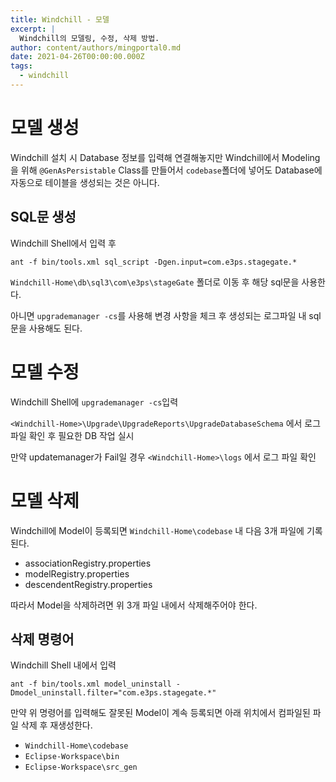 ```yaml
---
title: Windchill - 모델
excerpt: |
  Windchill의 모델링, 수정, 삭제 방법.
author: content/authors/mingportal0.md
date: 2021-04-26T00:00:00.000Z
tags:
  - windchill
---
```


# 모델 생성

Windchill 설치 시 Database 정보를 입력해 연결해놓지만 Windchill에서 Modeling을 위해 `@GenAsPersistable` Class를 만들어서 `codebase`폴더에 넣어도 Database에 자동으로 테이블을 생성되는 것은 아니다.

## SQL문 생성

Windchill Shell에서 입력 후

```shell
ant -f bin/tools.xml sql_script -Dgen.input=com.e3ps.stagegate.*
```

`Windchill-Home\db\sql3\com\e3ps\stageGate` 폴더로 이동 후 해당 sql문을 사용한다.

아니면 `upgrademanager -cs`를 사용해 변경 사항을 체크 후 생성되는 로그파일 내 sql문을 사용해도 된다.

# 모델 수정

Windchill Shell에 `upgrademanager -cs`입력

`<Windchill-Home>\Upgrade\UpgradeReports\UpgradeDatabaseSchema` 에서 로그 파일 확인 후 필요한 DB 작업 실시

만약 updatemanager가 Fail일 경우 `<Windchill-Home>\logs` 에서 로그 파일 확인

# 모델 삭제

Windchill에 Model이 등록되면 `Windchill-Home\codebase` 내 다음 3개 파일에 기록된다.

* associationRegistry.properties
* modelRegistry.properties
* descendentRegistry.properties

따라서 Model을 삭제하려면 위 3개 파일 내에서 삭제해주어야 한다.

## 삭제 명령어

Windchill Shell 내에서 입력

```shell
ant -f bin/tools.xml model_uninstall -Dmodel_uninstall.filter="com.e3ps.stagegate.*"
```

만약 위 명령어를 입력해도 잘못된 Model이 계속 등록되면 아래 위치에서 컴파일된 파일 삭제 후 재생성한다.

* `Windchill-Home\codebase`
* `Eclipse-Workspace\bin`
* `Eclipse-Workspace\src_gen`
